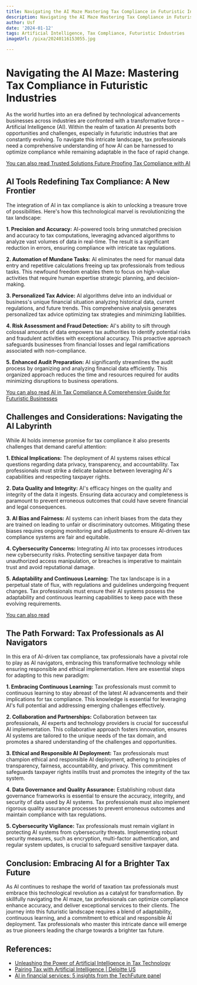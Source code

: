 ```yaml
---
title: Navigating the AI Maze Mastering Tax Compliance in Futuristic Industries
description: Navigating the AI Maze Mastering Tax Compliance in Futuristic Industries
author: Usf
date: '2024-01-12'
tags: Artificial Intelligence, Tax Compliance, Futuristic Industries
imageUrl: /pixa/20240116153055.jpg

---
```

# Navigating the AI Maze: Mastering Tax Compliance  in Futuristic Industries

As the world hurtles into an era defined by technological advancements businesses across  industries are confronted with a transformative force – Artificial Intelligence (AI). Within the realm of taxation AI presents both opportunities  and challenges, especially in futuristic industries that are constantly evolving. To navigate  this intricate landscape, tax professionals need a comprehensive understanding of how AI can be harnessed to optimize compliance while  remaining adaptable in the face of rapid  change.

[You can also read Trusted Solutions Future Proofing Tax Compliance with AI](Trusted%20Solutions%20Future%20Proofing%20Tax%20Compliance%20with%20AI)


## AI Tools Redefining Tax Compliance: A New Frontier

The integration of AI in tax compliance is  akin to  unlocking a  treasure trove of possibilities. Here's how this technological marvel is revolutionizing the tax landscape:

**1. Precision and  Accuracy:**  AI-powered tools bring unmatched precision and accuracy to tax computations, leveraging advanced algorithms to analyze vast volumes of  data in real-time. The result is a significant reduction in errors, ensuring compliance with intricate tax regulations.

**2. Automation of Mundane Tasks:** AI eliminates the need  for manual data entry  and repetitive  calculations freeing up tax professionals from  tedious tasks.  This newfound freedom enables them to  focus on high-value  activities that require human expertise strategic planning, and decision-making.

**3. Personalized Tax Advice:** AI algorithms delve into an  individual or business's unique financial situation analyzing historical data,  current regulations, and future trends.  This comprehensive analysis generates personalized tax advice optimizing tax strategies and minimizing liabilities.

**4. Risk Assessment and Fraud Detection:** AI's ability to sift through colossal amounts of data empowers tax authorities to  identify potential  risks and fraudulent  activities with exceptional  accuracy. This proactive approach safeguards businesses from  financial  losses and legal ramifications associated with non-compliance.

**5. Enhanced Audit Preparation:** AI significantly streamlines the audit process by organizing and analyzing  financial data  efficiently.  This organized approach  reduces the time and resources required for  audits minimizing disruptions to business operations.

[You can also read AI in Tax Compliance A Comprehensive Guide for Futuristic Businesses](AI%20in%20Tax%20Compliance%20A%20Comprehensive%20Guide%20for%20Futuristic%20Businesses)


## Challenges and Considerations: Navigating the AI Labyrinth

While AI holds immense promise for tax compliance it also presents challenges that demand careful attention:

**1. Ethical Implications:** The  deployment of AI  systems  raises ethical questions regarding data privacy, transparency, and  accountability. Tax professionals must strike  a delicate balance between leveraging  AI's capabilities and respecting taxpayer rights.

**2.  Data Quality and  Integrity:** AI's efficacy hinges  on the quality  and integrity of the data it  ingests. Ensuring data accuracy and completeness is paramount to prevent erroneous outcomes  that could have severe financial and legal consequences.

**3. AI  Bias and Fairness:** AI systems can inherit biases from the data  they are trained on leading to  unfair or discriminatory outcomes. Mitigating these biases requires ongoing monitoring and adjustments to ensure  AI-driven tax compliance systems are  fair  and equitable.

**4. Cybersecurity Concerns:** Integrating AI into tax processes introduces new cybersecurity risks. Protecting sensitive taxpayer data from unauthorized access manipulation, or breaches is imperative  to maintain trust  and avoid reputational damage.

**5. Adaptability  and Continuous Learning:** The tax landscape is  in a  perpetual state of  flux, with regulations  and guidelines undergoing frequent changes. Tax professionals must ensure their AI systems possess the adaptability and continuous learning capabilities to keep pace with these evolving requirements.

[You can also read ]()


## The Path Forward: Tax Professionals as AI Navigators

In this era of AI-driven tax compliance, tax professionals have a pivotal role to play as AI navigators, embracing  this transformative technology while ensuring responsible and ethical implementation. Here are essential steps for adapting to this new paradigm:

**1. Embracing Continuous Learning:** Tax professionals must commit to continuous learning to stay abreast of the latest AI advancements and their implications for tax compliance. This knowledge  is  essential for  leveraging AI's full potential and addressing emerging challenges effectively.

**2. Collaboration and Partnerships:** Collaboration between tax professionals, AI experts and technology providers is  crucial for  successful AI implementation. This collaborative approach fosters innovation, ensures AI systems are tailored to the unique needs of the tax domain, and promotes a  shared understanding of the challenges and opportunities.

**3. Ethical and Responsible AI Deployment:** Tax professionals must champion ethical and responsible AI deployment, adhering to principles of transparency,  fairness, accountability, and privacy. This  commitment safeguards taxpayer rights instills trust and promotes the integrity of the tax system.

**4. Data Governance and Quality Assurance:** Establishing robust data governance frameworks  is  essential to ensure the accuracy, integrity, and security of data  used by AI systems. Tax professionals must also implement rigorous quality assurance processes to prevent  erroneous  outcomes and maintain compliance with tax regulations.

**5. Cybersecurity  Vigilance:** Tax professionals must remain  vigilant  in protecting AI systems from cybersecurity threats. Implementing robust security measures, such as  encryption, multi-factor authentication,  and  regular system updates, is crucial to  safeguard sensitive taxpayer data.

## Conclusion: Embracing AI for a Brighter Tax  Future

As AI continues to reshape the world of taxation tax professionals must  embrace this technological revolution as  a catalyst for transformation. By skillfully navigating the AI maze, tax professionals can optimize compliance enhance accuracy, and deliver exceptional services to their clients. The journey  into this futuristic landscape requires a blend of adaptability, continuous learning, and a commitment to ethical and responsible AI deployment. Tax professionals who master this intricate  dance will emerge as true pioneers leading the charge towards  a brighter  tax future.

## References:
- [Unleashing the Power of Artificial Intelligence in Tax Technology](https://www.linkedin.com/pulse/unleashing-power-artificial-intelligence-tax-som-prakash-hwjic?trk=public_post_main-feed-card_feed-article-content)
- [Pairing Tax with Artificial Intelligence | Deloitte US](https://www2.deloitte.com/us/en/pages/tax/articles/pairing-tax-with-artificial-intelligence.html)
- [AI in financial services: 5 insights from the TechFuture panel](https://insight.thomsonreuters.com/mena/business/posts/unleashing-the-power-of-ai-and-data-in-financial-services)
